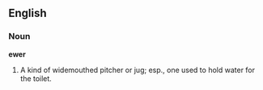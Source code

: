 ==English==

===Noun===

'''ewer'''

#A kind of widemouthed pitcher or jug; esp., one used to hold water for the toilet.